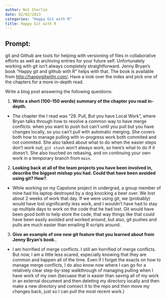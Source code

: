 ```yaml
---
author: Not Charlie
date: 02/02/2023
categories: "Happy Git with R"
title: Happy Git with R
---
```


## Prompt:

git and Github are tools for helping with versioning of files in collaborative efforts as well as archiving entries for your future self. 
Unfortunately working with git isn't always completely straightforward. 
Jenny Bryan's book "Happy git and github with R" helps with that. The book is available from [http://happygitwithr.com/](http://happygitwithr.com/). Have a look over the index and pick one of the chapters for a more in-depth read.

Write a blog post answering the following questions: 

1. **Write a short (100-150 words) summary of the chapter you read in-depth.**
  - The chapter the I read was "29. Pull, But you have Local Work", where Bryan talks through how to resolve a common way to have merge conflicts: when you want to push but can't until you pull but you have changes locally, so you can't pull with automatic merging. She covers both how to manage pulling with in-progress work both commited and not commited. She also talked about what to do when the easier steps don't work out; `git stash` won't always work, so here's what to do if it doesn't. She also touched on rebasing, and on continuing your own work in a temporary branch from `main`.

2. **Looking back at all of the team projects you have been involved in, describe the biggest mishap you had. Could that have been avoided using git? How?**. 
  - While working on my Capstone project in undergrad, a group member of mine had his laptop destroyed by a dog knocking a beer over. We lost about 2 weeks of work that day. If we were using git, we (probably) would have lost significantly less work, and I wouldn't have had to stay up multiple days to work on the code that he had lost. Git would have been good both to help store the code, that way things like that could have been easily avoided and worked around, but also, git pushes and pulls are much easier than emailing R scripts around.

3. **Give an example of one new git feature that you learned about from Jenny Bryan's book.**.
  - I am horrified of merge conflicts. I still am horrified of merge conflicts. But now, I am a little less scared, especially knowing that they are common and happen all of the time. Even if I forget the exacts on how to manage merge conflicts, I do also know now where I can go for a relatively clear step-by-step walkthrough of managing pulling when I have work of my own (becuase that is easier than saving all of my work in an external document and then deleting my directory locally and then make a new directory and connect it to the repo and then move my changes back, just so I can pull the most recent work.)
